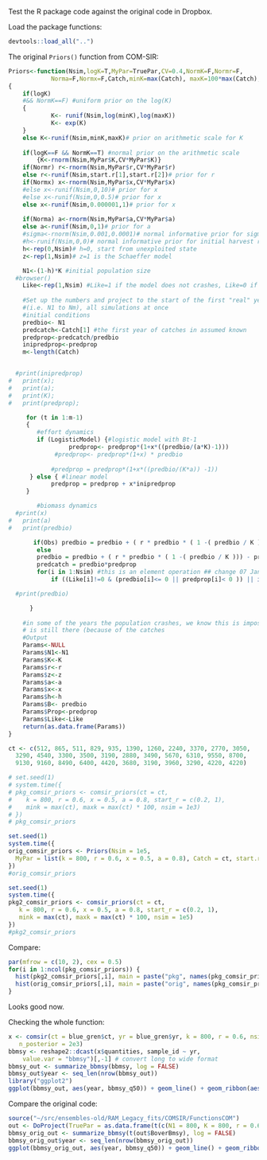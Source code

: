 Test the R package code against the original code in Dropbox.

Load the package functions:

```r
devtools::load_all("..")
```

The original `Priors()` function from COM-SIR:

```r
Priors<-function(Nsim,logK=T,MyPar=TruePar,CV=0.4,NormK=F,Normr=F,
			Norma=F,Normx=F,Catch,minK=max(Catch), maxK=100*max(Catch),start.r=c(0.2,1),LogisticModel=T,Obs=F)
{
	if(logK)
	#&& NormK==F) #uniform prior on the log(K)
    {
	        K<- runif(Nsim,log(minK),log(maxK))
	        K<- exp(K)
   	}
	else K<-runif(Nsim,minK,maxK)# prior on arithmetic scale for K
	
   	if(logK==F && NormK==T) #normal prior on the arithmetic scale
       	{K<-rnorm(Nsim,MyPar$K,CV*MyPar$K)}
	if(Normr) r<-rnorm(Nsim,MyPar$r,CV*MyPar$r)
	else r<-runif(Nsim,start.r[1],start.r[2])# prior for r
	if(Normx) x<-rnorm(Nsim,MyPar$x,CV*MyPar$x)
	#else x<-runif(Nsim,0,10)# prior for x
	#else x<-runif(Nsim,0,0.5)# prior for x
	else x<-runif(Nsim,0.000001,1)# prior for x
	
	if(Norma) a<-rnorm(Nsim,MyPar$a,CV*MyPar$a)
	else a<-runif(Nsim,0,1)# prior for a
	#sigma<-rnorm(Nsim,0.001,0.0001)# normal informative prior for sigma
	#h<-runif(Nsim,0,0)# normal informative prior for initial harvest rate
    h<-rep(0,Nsim)# h=0, start from unexploited state
	z<-rep(1,Nsim)# z=1 is the Schaeffer model

	N1<-(1-h)*K #initial population size
  #browser()
    Like<-rep(1,Nsim) #Like=1 if the model does not crashes, Like=0 if the model crashes
    
	#Set up the numbers and project to the start of the first "real" year 
	#(i.e. N1 to Nm), all simulations at once
	#initial conditions
	predbio<- N1
	predcatch<-Catch[1] #the first year of catches in assumed known
	predprop<-predcatch/predbio
	inipredprop<-predprop
	m<-length(Catch)


  #print(inipredprop)
#   print(x);
#   print(a);
#   print(K);
#   print(predprop);

	 for (t in 1:m-1)
     {
	    #effort dynamics 
	   	if (LogisticModel) {#logistic model with Bt-1
				 predprop<- predprop*(1+x*((predbio/(a*K)-1)))
		     #predprop<- predprop*(1+x) * predbio
	
	   		#predprop = predprop*(1+x*((predbio/(K*a)) -1))  
      } else { #linear model 
	   		predprop = predprop + x*inipredprop
     }

	   	#biomass dynamics
  #print(x)
#   print(a)
#   print(predbio)

       if(Obs) predbio = predbio + ( r * predbio * ( 1 -( predbio / K ))) - Catch[t]
	   	else 
        predbio = predbio + ( r * predbio * ( 1 -( predbio / K ))) - predcatch
	   	predcatch = predbio*predprop
        for(i in 1:Nsim) #this is an element operation ## change 07 Jan 2013 "|| is.na(Like[i])"
			if ((Like[i]!=0 & (predbio[i]<= 0 || predprop[i]< 0 )) || is.na(Like[i]) ) Like[i]<- 0

  #print(predbio)

	  }
          
	#in some of the years the population crashes, we know this is impossible, because the population
	# is still there (because of the catches
	#Output
	Params<-NULL
	Params$N1<-N1
	Params$K<-K
	Params$r<-r
	Params$z<-z
	Params$a<-a
	Params$x<-x
	Params$h<-h
	Params$B<- predbio
	Params$Prop<-predprop
    Params$Like<-Like
	return(as.data.frame(Params))
}
```


```r
ct <- c(512, 865, 511, 829, 935, 1390, 1260, 2240, 3370, 2770, 3050,
  3290, 4540, 3300, 3500, 3190, 2880, 3490, 5670, 6310, 9550, 8700,
  9130, 9160, 8490, 6400, 4420, 3680, 3190, 3960, 3290, 4220, 4220)

# set.seed(1)
# system.time({
# pkg_comsir_priors <- comsir_priors(ct = ct,
#    k = 800, r = 0.6, x = 0.5, a = 0.8, start_r = c(0.2, 1),
#    mink = max(ct), maxk = max(ct) * 100, nsim = 1e3)
# })
# pkg_comsir_priors

set.seed(1)
system.time({
orig_comsir_priors <- Priors(Nsim = 1e5, 
  MyPar = list(k = 800, r = 0.6, x = 0.5, a = 0.8), Catch = ct, start.r = c(0.2, 1))
})
#orig_comsir_priors

set.seed(1)
system.time({
pkg2_comsir_priors <- comsir_priors(ct = ct,
   k = 800, r = 0.6, x = 0.5, a = 0.8, start_r = c(0.2, 1),
   mink = max(ct), maxk = max(ct) * 100, nsim = 1e5)
})
#pkg2_comsir_priors
```

Compare:

```r
par(mfrow = c(10, 2), cex = 0.5)
for(i in 1:ncol(pkg_comsir_priors)) {
  hist(pkg2_comsir_priors[,i], main = paste("pkg", names(pkg_comsir_priors)[i]))
  hist(orig_comsir_priors[,i], main = paste("orig", names(pkg_comsir_priors)[i]))
}
```

Looks good now.

Checking the whole function:

```r
x <- comsir(ct = blue_gren$ct, yr = blue_gren$yr, k = 800, r = 0.6, nsim = 1e5,
   n_posterior = 2e3)
bbmsy <- reshape2::dcast(x$quantities, sample_id ~ yr,
    value.var = "bbmsy")[,-1] # convert long to wide format
bbmsy_out <- summarize_bbmsy(bbmsy, log = FALSE)
bbmsy_out$year <- seq_len(nrow(bbmsy_out))
library("ggplot2")
ggplot(bbmsy_out, aes(year, bbmsy_q50)) + geom_line() + geom_ribbon(aes(ymin = bbmsy_q25, ymax = bbmsy_q75), alpha = 0.2) + geom_hline(yintercept = 1, lty = 2)
```

Compare the original code:

```r
source("~/src/ensembles-old/RAM_Legacy_fits/COMSIR/FunctionsCOM")
out <- DoProject(TruePar = as.data.frame(t(c(N1 = 800, K = 800, r = 0.6, z = 1.0, a = 0.8, x = 0.5, h = 0))), MyData = data.frame(catch = ct), Nsim = 1e6, Npost = 5e3)
bbmsy_orig_out <- summarize_bbmsy(t(out$BoverBmsy), log = FALSE)
bbmsy_orig_out$year <- seq_len(nrow(bbmsy_orig_out))
ggplot(bbmsy_orig_out, aes(year, bbmsy_q50)) + geom_line() + geom_ribbon(aes(ymin = bbmsy_q25, ymax = bbmsy_q75), alpha = 0.2) + geom_hline(yintercept = 1, lty = 2)
```
